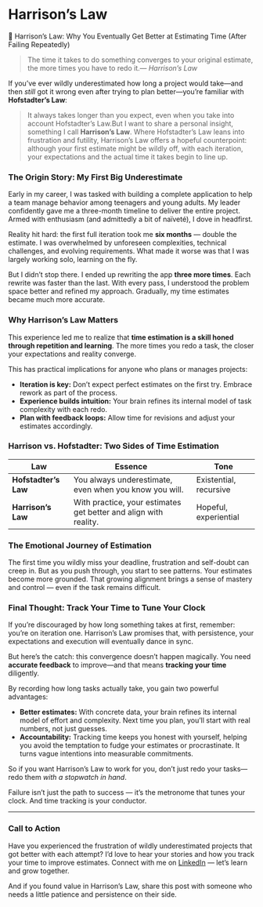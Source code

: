 # Harrison’s Law

🧠 Harrison’s Law: Why You Eventually Get Better at Estimating Time (After Failing Repeatedly)

> The time it takes to do something converges to your original estimate, the more times you have to redo it.— *Harrison’s Law*

If you’ve ever wildly underestimated how long a project would take—and then *still* got it wrong even after trying to plan better—you’re familiar with **Hofstadter’s Law**:

> It always takes longer than you expect, even when you take into account Hofstadter’s Law.But I want to share a personal insight, something I call **Harrison’s Law**. Where Hofstadter’s Law leans into frustration and futility, Harrison’s Law offers a hopeful counterpoint: although your first estimate might be wildly off, with each iteration, your expectations and the actual time it takes begin to line up.

### The Origin Story: My First Big Underestimate

Early in my career, I was tasked with building a complete application to help a team manage behavior among teenagers and young adults. My leader confidently gave me a three-month timeline to deliver the entire project. Armed with enthusiasm (and admittedly a bit of naïveté), I dove in headfirst.

Reality hit hard: the first full iteration took me **six months** — double the estimate. I was overwhelmed by unforeseen complexities, technical challenges, and evolving requirements. What made it worse was that I was largely working solo, learning on the fly.

But I didn’t stop there. I ended up rewriting the app **three more times**. Each rewrite was faster than the last. With every pass, I understood the problem space better and refined my approach. Gradually, my time estimates became much more accurate.

### Why Harrison’s Law Matters

This experience led me to realize that **time estimation is a skill honed through repetition and learning**. The more times you redo a task, the closer your expectations and reality converge.

This has practical implications for anyone who plans or manages projects:

- **Iteration is key:** Don’t expect perfect estimates on the first try. Embrace rework as part of the process.
- **Experience builds intuition:** Your brain refines its internal model of task complexity with each redo.
- **Plan with feedback loops:** Allow time for revisions and adjust your estimates accordingly.

### Harrison vs. Hofstadter: Two Sides of Time Estimation

| Law                  | Essence                                                          | Tone                   |
|----------------------|------------------------------------------------------------------|------------------------|
| **Hofstadter’s Law** | You always underestimate, even when you know you will.           | Existential, recursive |
| **Harrison’s Law**   | With practice, your estimates get better and align with reality. | Hopeful, experiential  |

### The Emotional Journey of Estimation

The first time you wildly miss your deadline, frustration and self-doubt can creep in. But as you push through, you start to see patterns. Your estimates become more grounded. That growing alignment brings a sense of mastery and control — even if the task remains difficult.

### Final Thought: Track Your Time to Tune Your Clock

If you’re discouraged by how long something takes at first, remember: you’re on iteration one. Harrison’s Law promises that, with persistence, your expectations and execution will eventually dance in sync.

But here’s the catch: this convergence doesn’t happen magically. You need **accurate feedback** to improve—and that means **tracking your time** diligently.

By recording how long tasks actually take, you gain two powerful advantages:

- **Better estimates:** With concrete data, your brain refines its internal model of effort and complexity. Next time you plan, you’ll start with real numbers, not just guesses.
- **Accountability:** Tracking time keeps you honest with yourself, helping you avoid the temptation to fudge your estimates or procrastinate. It turns vague intentions into measurable commitments.

So if you want Harrison’s Law to work for you, don’t just redo your tasks—redo them *with a stopwatch in hand*.

Failure isn’t just the path to success — it’s the metronome that tunes your clock. And time tracking is your conductor.

---

### Call to Action

Have you experienced the frustration of wildly underestimated projects that got better with each attempt? I’d love to hear your stories and how you track your time to improve estimates. Connect with me on [LinkedIn](https://linkedin.com/in/rhettharrison) — let’s learn and grow together.

And if you found value in Harrison’s Law, share this post with someone who needs a little patience and persistence on their side.